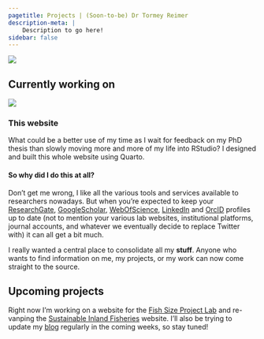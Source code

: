 ```yaml
---
pagetitle: Projects | (Soon-to-be) Dr Tormey Reimer
description-meta: |
    Description to go here!
sidebar: false
---
```

::: {.column-screen .no-gaps}
![](../resources/images/Matre_5x1.jpg)
:::

## Currently working on
::: {.grid .justify-content-space-evenly}
:::: {.g-col-4 .align-self-center .text-center}
![](../resources/images/personal-website.jpg){fig-alt="Screenshot of the website you're on right now... so meta!" style="border: solid 1px var(--bs-primary);"}
::::

:::: {.g-col-8 .align-self-center .text-center}
### This website

What could be a better use of my time as I wait for feedback on my PhD thesis than slowly moving more and more of my life into RStudio? I designed and built this whole website using Quarto.
::::

:::: {.g-col-12 .align-self-center}
#### So why did I do this at all?

Don't get me wrong, I like all the various tools and services available to researchers nowadays. But when you're expected to keep your 
[ResearchGate](https://www.researchgate.net/profile/Tormey-Reimer), 
[GoogleScholar](https://scholar.google.com/citations?user=H45vLccAAAAJ&hl=en), 
[WebOfScience](https://www.webofscience.com/wos/author/record/AGU-1273-2022), 
[LinkedIn](https://au.linkedin.com/in/tormey-reimer) and 
[OrcID](https://orcid.org/0000-0002-5983-2798) 
profiles up to date (not to mention your various lab websites, institutional platforms, journal accounts, and whatever we eventually decide to replace Twitter with) it can all get a bit much.

I really wanted a central place to consolidate all my **stuff**. Anyone who wants to find information on me, my projects, or my work can now come straight to the source. 
::::
:::

## Upcoming projects

Right now I'm working on a website for the [Fish Size Project Lab](https://fishsizeproject.github.io/lab_website/) and re-vanping the [Sustainable Inland Fisheries](https://sif.lt) website. I'll also be trying to update my [blog](blog.qmd) regularly in the coming weeks, so stay tuned!

<!-- :::::: {.grid .justify-content-space-evenly style="font-weight:250;"} -->
<!-- ::::: {.g-col-6 .align-self-center} -->
<!-- - More blog posts -->
<!-- ::::: -->

<!-- ::::: {.g-col-6 .align-self-center} -->

<!-- ::::: -->
<!-- :::::: -->




